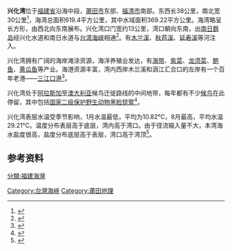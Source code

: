 {{coord|25|25|N|119|19|E|region:CN_type:waterbody|display=title}}
{{Location map
 |China Fujian
 |mark=<!--dot-->Blue pog.svg
 |lat_deg=25|lat_min=25
 |lon_deg=119|lon_min=19
 |caption=兴化湾在[[福建省|福建省]]的位置。
 |position=right
 |width=240
 |float=right
}}
'''兴化湾'''位于[[福建省|福建省]]沿海中段，[[莆田市|莆田市]]东部、[[福清市|福清市]]南部。东西长38公里，南北宽30公里<ref>{{cite book zh |author=辞海编纂委员会 |title=《辞海》（1999年版） |format=M |edition=1 |location=上海 |publisher=上海辞书出版社 |date=2000 |pages= |id= ISBN 7-5326-0630-9}}</ref>，海湾总面积619.4平方公里，其中水域面积369.22平方公里。海湾略呈长方形，由西北向东南展布。兴化湾口门宽约13公里，湾口朝向东南，出[[南日群岛|南日群岛]]经兴化水道和南日水道与[[台湾海峡|台湾海峡]]相通<ref name="multiple">{{Cite web |url=http://www.fjsq.gov.cn/showtext.asp?ToBook=150&index=77 |title=福建省情资料库 |access-date=2011-09-16 |archive-url=https://web.archive.org/web/20160304110329/http://www.fjsq.gov.cn/showtext.asp?ToBook=150&index=77 |archive-date=2016-03-04 |dead-url=yes }}</ref>。有[[木兰溪|木兰溪]]、[[秋芦溪|秋芦溪]]、[[延寿溪|延寿溪]]等河注入。

兴化湾拥有广阔的海岸滩涂资源，海洋养殖业发达，有[[海带|海带]]、[[紫菜|紫菜]]、[[龙须菜|龙须菜]]、[[鲍鱼|鲍鱼]]、[[黄瓜鱼|黄瓜鱼]]等产业。海港资源丰富，湾内西岸木兰溪和涵江汇合口的左岸有一个百年老港——[[三江口港|三江口港]]<ref>{{cite web | language = zh-cn | publisher = 莆田新闻网 | title = 兴化人 兴化湾 | url = http://www.ptxw.com/hrsd/hrsd/200910/29/77380_0.shtml | date = 2009-10-29 | accessdate = 2011-09-16 | archive-url = https://web.archive.org/web/20160304061812/http://www.ptxw.com/hrsd/hrsd/200910/29/77380_0.shtml | archive-date = 2016-03-04 | dead-url = yes }}</ref>。

兴化湾处于[[阿拉斯加|阿拉斯加]]至[[澳大利亚|澳大利亚]]候鸟迁徙路线的中间地带，每年都有不少[[候鸟|候鸟]]在此停留，其中包括[[中国国家重点保护野生动物名录|国家二级保护野生动物]][[黑脸琵鹭|黑脸琵鹭]]<ref>{{cite web | language = zh-cn | publisher = 网易 | title = 福建兴化湾吸引大量珍稀鸟类前来越冬 | url = http://news.163.com/09/1206/18/5PSCPI1D000120GU.html | date = 2009-12-06 | accessdate = 2011-09-16 }}{{Dead link|date=2019年12月 |bot=InternetArchiveBot |fix-attempted=yes }}</ref>。

兴化湾表层水温受季节影响，1月水温最低，平均为10.82℃，8月最高，平均水温29.21℃。温度分布表层高于底层，湾内高于湾口。由于径流输入量不大，本湾海水盐度很高，盐度分布底层高于表层，湾口高于湾顶<ref name="multiple">{{Cite web |url=http://www.fjsq.gov.cn/showtext.asp?ToBook=150&index=77 |title=福建省情资料库 |access-date=2011-09-16 |archive-url=https://web.archive.org/web/20160304110329/http://www.fjsq.gov.cn/showtext.asp?ToBook=150&index=77 |archive-date=2016-03-04 |dead-url=yes }}</ref>。
　　
==参考资料==
{{reflist}}
{{中国周边海洋}}
{{DEFAULTSORT:Xinghua}}
[[分類:福建海灣|分類:福建海灣]]
[[Category:台灣海峽|Category:台灣海峽]]
[[Category:莆田地理|Category:莆田地理]]